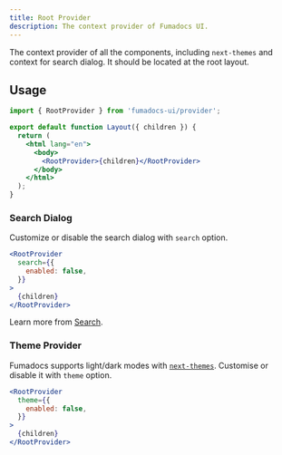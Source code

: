 ```yaml
---
title: Root Provider
description: The context provider of Fumadocs UI.
---
```


The context provider of all the components, including `next-themes` and context
for search dialog. It should be located at the root layout.

## Usage

```jsx
import { RootProvider } from 'fumadocs-ui/provider';

export default function Layout({ children }) {
  return (
    <html lang="en">
      <body>
        <RootProvider>{children}</RootProvider>
      </body>
    </html>
  );
}
```

### Search Dialog

Customize or disable the search dialog with `search` option.

```jsx
<RootProvider
  search={{
    enabled: false,
  }}
>
  {children}
</RootProvider>
```

Learn more from [Search](/docs/search).

### Theme Provider

Fumadocs supports light/dark modes with [`next-themes`](https://github.com/pacocoursey/next-themes).
Customise or disable it with `theme` option.

```jsx
<RootProvider
  theme={{
    enabled: false,
  }}
>
  {children}
</RootProvider>
```
